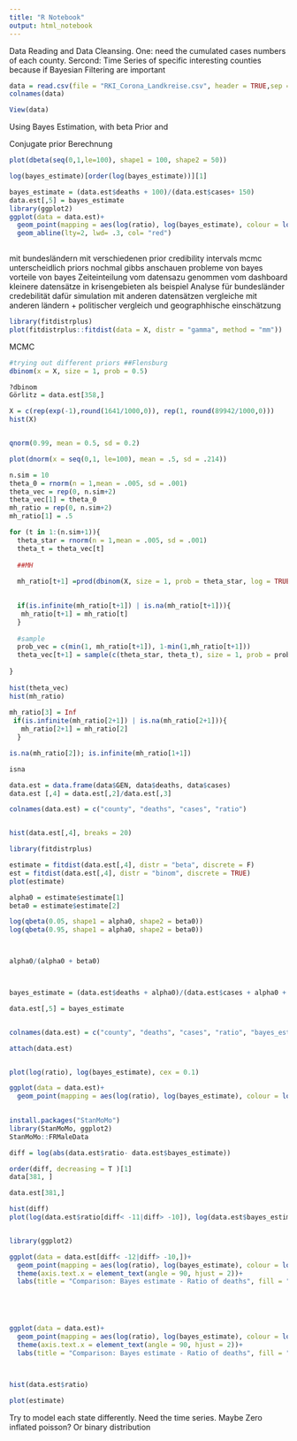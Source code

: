 ```yaml
---
title: "R Notebook"
output: html_notebook
---
```



Data Reading and Data Cleansing. One: need the cumulated cases numbers of each county.
Sercond: Time Series of specific interesting counties because if Bayesian Filtering are important

```r

data = read.csv(file = "RKI_Corona_Landkreise.csv", header = TRUE,sep = ",", dec = ".")
colnames(data)

View(data)
```

Using Bayes Estimation, with beta Prior and 


Conjugate prior Berechnung
```r

plot(dbeta(seq(0,1,le=100), shape1 = 100, shape2 = 50))

log(bayes_estimate)[order(log(bayes_estimate))][1]

bayes_estimate = (data.est$deaths + 100)/(data.est$cases+ 150)
data.est[,5] = bayes_estimate
library(ggplot2)
ggplot(data = data.est)+
  geom_point(mapping = aes(log(ratio), log(bayes_estimate), colour = log(cases)))+
  geom_abline(lty=2, lwd= .3, col= "red")
 

```
mit bundesländern
mit verschiedenen prior 
credibility intervals 
mcmc unterscheidlich priors
nochmal gibbs anschauen 
probleme von bayes
vorteile von bayes
Zeiteinteilung vom datensazu genommen vom dashboard \rightarrow kleinere datensätze in          krisengebieten als beispiel
Analyse für bundesländer 
credebilität dafür 
simulation mit anderen datensätzen 
vergleiche mit anderen ländern + politischer vergleich und geographhische einschätzung

```r

library(fitdistrplus)
plot(fitdistrplus::fitdist(data = X, distr = "gamma", method = "mm"))

```



MCMC
```r
#trying out different priors ##Flensburg 
dbinom(x = X, size = 1, prob = 0.5)

?dbinom
Görlitz = data.est[358,]

X = c(rep(exp(-1),round(1641/1000,0)), rep(1, round(89942/1000,0)))
hist(X)


qnorm(0.99, mean = 0.5, sd = 0.2)

plot(dnorm(x = seq(0,1, le=100), mean = .5, sd = .214))

n.sim = 10
theta_0 = rnorm(n = 1,mean = .005, sd = .001)
theta_vec = rep(0, n.sim+2)
theta_vec[1] = theta_0
mh_ratio = rep(0, n.sim+2)
mh_ratio[1] = .5

for (t in 1:(n.sim+1)){
  theta_star = rnorm(n = 1,mean = .005, sd = .001)
  theta_t = theta_vec[t]
  
  ##MH
  
  mh_ratio[t+1] =prod(dbinom(X, size = 1, prob = theta_star, log = TRUE))/prod(dbinom(X, size = 1, prob = theta_t, log = TRUE))

    
  if(is.infinite(mh_ratio[t+1]) | is.na(mh_ratio[t+1])){
   mh_ratio[t+1] = mh_ratio[t]
  }
  
  #sample
  prob_vec = c(min(1, mh_ratio[t+1]), 1-min(1,mh_ratio[t+1]))
  theta_vec[t+1] = sample(c(theta_star, theta_t), size = 1, prob = prob_vec)
  
}
  
hist(theta_vec)
hist(mh_ratio)  
    
mh_ratio[3] = Inf
 if(is.infinite(mh_ratio[2+1]) | is.na(mh_ratio[2+1])){
   mh_ratio[2+1] = mh_ratio[2]
  }

is.na(mh_ratio[2]); is.infinite(mh_ratio[1+1])

isna
```













```r


data.est = data.frame(data$GEN, data$deaths, data$cases)
data.est [,4] = data.est[,2]/data.est[,3]

colnames(data.est) = c("county", "deaths", "cases", "ratio")


hist(data.est[,4], breaks = 20)

library(fitdistrplus)

estimate = fitdist(data.est[,4], distr = "beta", discrete = F)
est = fitdist(data.est[,4], distr = "binom", discrete = TRUE)
plot(estimate)

alpha0 = estimate$estimate[1]
beta0 = estimate$estimate[2]

log(qbeta(0.05, shape1 = alpha0, shape2 = beta0))
log(qbeta(0.95, shape1 = alpha0, shape2 = beta0))



alpha0/(alpha0 + beta0)



bayes_estimate = (data.est$deaths + alpha0)/(data.est$cases + alpha0 + beta0)

data.est[,5] = bayes_estimate


colnames(data.est) = c("county", "deaths", "cases", "ratio", "bayes_estimate")

attach(data.est)


plot(log(ratio), log(bayes_estimate), cex = 0.1)

ggplot(data = data.est)+
  geom_point(mapping = aes(log(ratio), log(bayes_estimate), colour = log(cases)))
  

install.packages("StanMoMo")
library(StanMoMo, ggplot2)
StanMoMo::FRMaleData

```
```r

diff = log(abs(data.est$ratio- data.est$bayes_estimate))

order(diff, decreasing = T )[1]
data[381, ]

data.est[381,]

hist(diff)
plot(log(data.est$ratio[diff< -11|diff> -10]), log(data.est$bayes_estimate[diff< -12|diff> -9]))


library(ggplot2)

ggplot(data = data.est[diff< -12|diff> -10,])+
  geom_point(mapping = aes(log(ratio), log(bayes_estimate), colour = log(cases)))+
  theme(axis.text.x = element_text(angle = 90, hjust = 2))+
  labs(title = "Comparison: Bayes estimate - Ratio of deaths", fill = "N log cases") 





ggplot(data = data.est)+
  geom_point(mapping = aes(log(ratio), log(bayes_estimate), colour = log(cases)))+
  theme(axis.text.x = element_text(angle = 90, hjust = 2))+
  labs(title = "Comparison: Bayes estimate - Ratio of deaths", fill = "N log cases")




```




```r




hist(data.est$ratio)

plot(estimate)


```
Try to model each state differently. Need the time series. Maybe Zero inflated poisson? Or binary distribution
